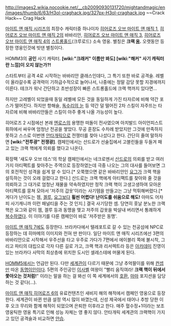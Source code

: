 http://images2.wikia.nocookie.net/__cb20090930131720/mightandmagic/en/images/thumb/6/63/H3ol-craghack.jpg/327px-H3ol-craghack.jpg
~~Crack Hack~~ Crag Hack

[[마이트 앤 매직 시리즈]]의 최장수 캐릭터중 하나이자 [[히어로즈 오브 마이트 앤 매직 1]], [[히어로즈 오브 마이트 앤 매직 2]]의 바바리안, [[히어로즈 오브 마이트 앤 매직 3]], [[히어로즈 오브 마이트 앤 매직 4]]의 [[스트롱홀드]](크루로드) 소속 영웅. 별칭은 '''크랙 [[옹]].''' 오랫동안 등장한 영웅인것에 빗댄 별칭이다.

HOMM3의 '''공인''' 사기 캐릭터. '''[wiki:"크래커" 이름만 봐도] [wiki:"해커" 사기 캐릭터란 느낌]이 오지 않는가?!'''

스타트부터 공격 4로 시작하는 바바리안 클래스인데다, 그 특기 또한 바로 공격술. 레벨이 올라갈수록 공격력이 기하급수적으로 늘어나서, 나중에는 정말 감당 못할 지경에까지 이른다. 테크가 워낙 간단하고 초반성장이 빠른 스트롱홀드에 크랙 핵까지 있다면...

하지만 고레벨이 되었을때 동일 레벨에 모든 것을 동일하게 가진 타자르에 비해 약간 포스가 떨어진다. 하지만 항해술, [[독수리의 눈]] 등 약간 덜 떨어진 2차 스킬이 자주뜨는 타자르에 비해 바바리안들은 스킬이 아주 좋게 나올 가능성이 높다.

히어로즈 2 시점에선 본래 [[엔로스]]의 용맹한 떠돌이 전사였으며 아치발드 아이언피스트휘하에서 싸우며 엄청난 전공을 쌓았다. 무공 훈장도 수차례 받았지만 그것에 만족하지 못하고 스스로 이번엔 [[안타개릭]]으로 전쟁터를 찾아 나섰다고 한다. 간단히 줄여 말하자면 '''[wiki:"전투광" 전쟁광]'''. 캠페인에서는 산드로가 선술집에서 고블린들을 두들겨 패고 있는 크랙 핵에게 의뢰를 했다고 나온다.

확장팩 '섀도우 오브 데스'의 학살 캠페인에서는 네크로멘서 [[산드로]]의 의뢰를 받고 여러가지 아티팩트를 찾아주는 주역으로 등장하였는데 극중 나오는 그의 대사를 들어보면 그의 호전적인 성격을 쉽게 알 수 있다.[* 오쭉했으면 같은 바바리안인 [[요그]]가 크랙 핵을 설득하는 것이 오래 걸렸다고 한다.] 산드로는 크랙 핵에게 아티팩트를 찾아와 줄 것을 의뢰하고 그 대가로 엄청난 재물을 약속하였지만 정작 크랙 핵이 고생고생하여 모아온 아티팩트를 뭉쳐 모아서 '저주의 갑옷'이라는 사기템을 만들고는 그냥 먹튀해버렸다.[* 게다가 난이도는 젬, [[겔루]], [[요그]]보다 '''휠씬 어렵다! 난이도를 쉬움으로 해도!''' 아마도 어차피 사기캐니까 이런 패널티을 주는 것 인지.]
결국 사기당한 셈. 당연히 훗날 분노한 크랙 핵은 요그와 같이 젬, 겔루 등과 동맹을 맺고 저주의 갑옷을 박살내 버리면서 통쾌하게 [[복수]]하였다. 이 이야기를 다룬 캠페인이 바로 '저주받은 동맹'.

[[마이트 앤 매직 7]]에도 등장한다. 브라카다에서 텔레포트로 갈 수 있는 천공섬에 NPC로 등장하는 데 히마메의 이미지와 전혀 딴 판이다. 일단 마이트 앤 매직 시리즈에선 3편의 바바리안으로 시작해서 우주선을 타고 우주로 가다가 7편에서 에이블리 쪽에 불시착, 그리고 파티의 대립으로 각자 다른 길로 가고, 크랙 핵과 리서렉트라 등은 [[아카데미]] 진영이 있는 브라카다 사막의 최상층에 위치한 도시인 셀레스테에 머물게 된다.

[[HOMM5]]에서는 언급만 된다. 다만 [[세계관]]이 다르기 때문에 그냥 추억팔이를 위해 [[컨셉]]만 따온 [[동명이인]]이다. 5편의 주인공인 [[이사벨]] 여왕이 "빨리 움직여라! '''크랙 핵이 뒤에서 쫓아오는 것처럼!'''" 이라는 말을 하는 걸 봐선 이 쪽 세계에서의 [[호환]], [[마마]] 포지션을 담당하는 것 같다(…).

[[마이트 앤 매직 히어로즈 6]]의 유료컨텐츠인 새비지 해의 해적에서 캠페인 영웅으로 등장한다. 세계관이 바뀐 만큼 설정 역시 많이 바꼈는데, 신성 제국에서 태어나 추방 당한 이후 오크 무리와 함께 해적이 되었으며 은퇴한 이후라고 한다. 매주 혈수정+1이라는 보조영웅틱한 영웅 특기로 인해 성능 자체는 영 좋지 않다. 안타개릭 세계관의 크랙핵이 가지고 있던 공격술과 비교하면 [[안습]].
